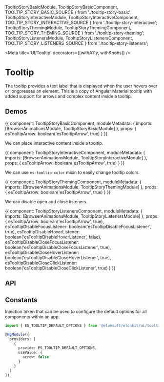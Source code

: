 



  TooltipStoryBasicModule,
  TooltipStoryBasicComponent,
  TOOLTIP_STORY_BASIC_SOURCE
} from './tooltip-story-basic';
  TooltipStoryInteractiveModule,
  TooltipStoryInteractiveComponent,
  TOOLTIP_STORY_INTERACTIVE_SOURCE
} from './tooltip-story-interactive';
  TooltipStoryThemingModule,
  TooltipStoryThemingComponent,
  TOOLTIP_STORY_THEMING_SOURCE
} from './tooltip-story-theming';
  TooltipStoryListenersModule,
  TooltipStoryListenersComponent,
  TOOLTIP_STORY_LISTENERS_SOURCE
} from './tooltip-story-listeners';

<Meta title='UI/Tooltip' decorators={[withA11y, withKnobs]} />

# Tooltip

The tooltip provides a text label that is displayed when the user hovers over or longpresses an element.
This is a copy of Angular Material tooltip with added support for arrows and complex content inside a tooltip.

## Demos

<Preview source={TOOLTIP_STORY_BASIC_SOURCE}>
  <Story name='Basic' height='110px'>
    {{
      component: TooltipStoryBasicComponent,
      moduleMetadata: {
        imports: [BrowserAnimationsModule, TooltipStoryBasicModule]
      },
      props: {
        esTooltipArrow: boolean('esTooltipArrow', true)
      }
    }}
  </Story>
</Preview>

We can place interactive content inside a tooltip.

<Preview source={TOOLTIP_STORY_INTERACTIVE_SOURCE}>
  <Story name='Interactive' height='150px'>
    {{
      component: TooltipStoryInteractiveComponent,
      moduleMetadata: {
        imports: [BrowserAnimationsModule, TooltipStoryInteractiveModule]
      },
      props: {
        esTooltipArrow: boolean('esTooltipArrow', true)
      }
    }}
  </Story>
</Preview>

We can use `es-tooltip-color` mixin to easily change tooltip colors.

<Preview source={TOOLTIP_STORY_THEMING_SOURCE}>
  <Story name='Theming' height='150px'>
    {{
      component: TooltipStoryThemingComponent,
      moduleMetadata: {
        imports: [BrowserAnimationsModule, TooltipStoryThemingModule]
      },
      props: {
        esTooltipArrow: boolean('esTooltipArrow', true)
      }
    }}
  </Story>
</Preview>

We can disable open and close listeners.

<Preview source={TOOLTIP_STORY_LISTENERS_SOURCE}>
  <Story name='Listeners' height='150px'>
    {{
      component: TooltipStoryListenersComponent,
      moduleMetadata: {
        imports: [BrowserAnimationsModule, TooltipStoryListenersModule]
      },
      props: {
        esTooltipArrow: boolean('esTooltipArrow', true),
        esTooltipDisableFocusListener: boolean('esTooltipDisableFocusListener', true),
        esTooltipDisableHoverListener: boolean('esTooltipDisableHoverListener', false),
        esTooltipDisableCloseFocusListener: boolean('esTooltipDisableCloseFocusListener', true),
        esTooltipDisableCloseHoverListener: boolean('esTooltipDisableCloseHoverListener', true),
        esTooltipDisableCloseClickListener: boolean('esTooltipDisableCloseClickListener', true)
      }
    }}
  </Story>
</Preview>

## API

<Props of={ESTooltipDirective} />

## Constants

Injection token that can be used to configure the default options for all components within an app.

```ts
import { ES_TOOLTIP_DEFAULT_OPTIONS } from '@elonsoft/elonkit/ui/tooltip';

@NgModule({
  providers: [
    {
      provide: ES_TOOLTIP_DEFAULT_OPTIONS,
      useValue: {
        arrow: false
      }
    }
  ]
})
```
